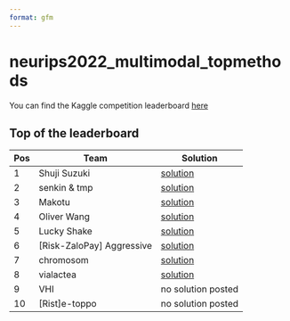 ```yaml
---
format: gfm
---
```

# neurips2022_multimodal_topmethods

You can find the Kaggle competition leaderboard [here](https://www.kaggle.com/competitions/open-problems-multimodal/leaderboard)

## Top of the leaderboard

|Pos|Team|Solution|
|---|---|---|
|1|Shuji Suzuki|[solution](/shuji_suzuki/description.md)|
|2|senkin & tmp|[solution](/senkin_tmp/description.md)|
|3|Makotu|[solution](/makotu/description.md)|
|4|Oliver Wang|[solution](/oliver_wang/description.md)|
|5|Lucky Shake|[solution](/lucky_shake/desciption.md)|
|6|\[Risk-ZaloPay\] Aggressive|[solution](/aggressive/description.md)|
|7|chromosom|[solution](/chromosom/description.md)|
|8|vialactea|[solution](/vialactea/description.md)|
|9|VHI|no solution posted|
|10|\[Rist\]e-toppo|no solution posted|